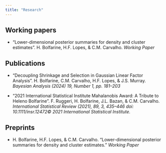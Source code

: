 ```yaml
---
title: "Research"
---
```


## Working papers

- "Lower-dimensional posterior summaries for density and cluster estimates". H. Bolfarine, H.F. Lopes, & C.M. Carvalho. *Working Paper*

## Publications

- "Decoupling Shrinkage and Selection in Gaussian Linear Factor Analysis". H. Bolfarine, C.M. Carvalho, H.F. Lopes, & J.S. Murray. *Bayesian Analysis (2024) 19, Number 1, pp. 181–203*

- "2021 International Statistical Institute Mahalanobis Award: A Tribute to Heleno Bolfarine". 
F. Ruggeri, H. Bolfarine, J.L. Bazan, & C.M. Carvalho. *International Statistical Review (2021), 89, 3, 435–446 doi: 10.1111/insr.12472© 2021 International Statistical Institute.*

## Preprints

- H. Bolfarine, H.F. Lopes, & C.M. Carvalho. "Lower-dimensional posterior summaries for density and cluster estimates." *Working Paper*


